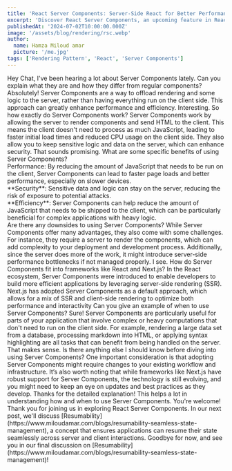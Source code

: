 ```yaml
---
title: 'React Server Components: Server-Side React for Better Performance'
excerpt: 'Discover React Server Components, an upcoming feature in React that enables server-side rendering of components.'
publishedAt: '2024-07-02T10:00:00.000Z'
image: '/assets/blog/rendering/rsc.webp'
author:
  name: Hamza Miloud amar
  picture: '/me.jpg'
tags: ['Rendering Pattern', 'React', 'Server Components']
---
```


<Conversation>
  <Conversation.Thread from="user">
    Hey Chat, I've been hearing a lot about Server Components lately.
    Can you explain what they are and how they differ from regular
    components?
  </Conversation.Thread>
  <Conversation.Thread from="server">
    Absolutely! Server Components are a way to offload rendering and
    some logic to the server, rather than having everything run on the
    client side. This approach can greatly enhance performance and
    efficiency.
  </Conversation.Thread>
  <Conversation.Thread from="user">
    Interesting. So how exactly do Server Components work?
  </Conversation.Thread>
  <Conversation.Thread from="browser">
    Server Components work by allowing the server to render components
    and send HTML to the client. This means the client doesn't need to
    process as much JavaScript, leading to faster initial load times
    and reduced CPU usage on the client side. They also allow you to
    keep sensitive logic and data on the server, which can enhance
    security.
  </Conversation.Thread>
  <Conversation.Thread from="user">
    That sounds promising. What are some specific benefits of using
    Server Components?
  </Conversation.Thread>
  <Conversation.Thread from="server">
    <div>
      Performance: By reducing the amount of JavaScript that needs to
      be run on the client, Server Components can lead to faster page
      loads and better performance, especially on slower devices.
    </div>
    <div>
      **Security**: Sensitive data and logic can stay on the server,
      reducing the risk of exposure to potential attacks.
    </div>
    <div>
      **Efficiency**: Server Components can help reduce the amount of
      JavaScript that needs to be shipped to the client, which can be
      particularly beneficial for complex applications with heavy
      logic.
    </div>
  </Conversation.Thread>
  <Conversation.Thread from="user">
    Are there any downsides to using Server Components?
  </Conversation.Thread>
  <Conversation.Thread from="server">
    While Server Components offer many advantages, they also come with
    some challenges. For instance, they require a server to render the
    components, which can add complexity to your deployment and
    development process. Additionally, since the server does more of
    the work, it might introduce server-side performance bottlenecks
    if not managed properly.
  </Conversation.Thread>
  <Conversation.Thread from="user">
    I see. How do Server Components fit into frameworks like React and
    Next.js?
  </Conversation.Thread>
  <Conversation.Thread from="server">
    In the React ecosystem, Server Components were introduced to
    enable developers to build more efficient applications by
    leveraging server-side rendering (SSR). Next.js has adopted Server
    Components as a default approach, which allows for a mix of SSR
    and client-side rendering to optimize both performance and
    interactivity
  </Conversation.Thread>
  <Conversation.Thread from="client">
    Can you give an example of when to use Server Components?
  </Conversation.Thread>
  <Conversation.Thread from="server">
    Sure! Server Components are particularly useful for parts of your
    application that involve complex or heavy computations that don't
    need to run on the client side. For example, rendering a large
    data set from a database, processing markdown into HTML, or
    applying syntax highlighting are all tasks that can benefit from
    being handled on the server.
  </Conversation.Thread>
  <Conversation.Thread from="client">
    That makes sense. Is there anything else I should know before
    diving into using Server Components?
  </Conversation.Thread>
  <Conversation.Thread from="server">
    One important consideration is that adopting Server Components
    might require changes to your existing workflow and
    infrastructure. It’s also worth noting that while frameworks like
    Next.js have robust support for Server Components, the technology
    is still evolving, and you might need to keep an eye on updates
    and best practices as they develop.
  </Conversation.Thread>
  <Conversation.Thread from="client">
    Thanks for the detailed explanation! This helps a lot in
    understanding how and when to use Server Components.
  </Conversation.Thread>
  <Conversation.Thread from="server">
    You're welcome!
  </Conversation.Thread>
</Conversation>
Thank you for joining us in exploring React Server Components. In our next
post, we'll discuss [Resumability](https://www.miloudamar.com/blogs/resumability-seamless-state-management),
a concept that ensures applications can resume their state seamlessly across
server and client interactions. Goodbye for now, and see you in our final
discussion on [Resumability](https://www.miloudamar.com/blogs/resumability-seamless-state-management)!
